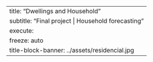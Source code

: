 ---
title: "Dwellings and Household"
subtitle: "Final project | Household forecasting"
execute:
    freeze: auto
title-block-banner: ../assets/residencial.jpg
---